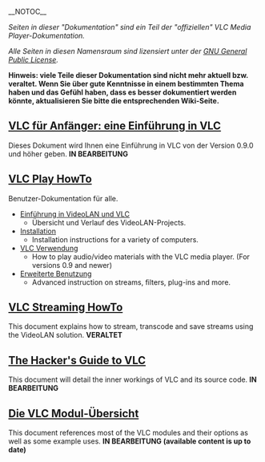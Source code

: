 {{Languages}}
__NOTOC__

<!-- Beginning of the banner section -->
{{Banner
|banner title=Willkommen bei der [[Documentation:Documentation|VideoLAN&nbsp;Dokumentation]]
|description=Die Referenz-Dokumentation für VideoLAN-Projekte.
<div id="articlecount" style="width:100%; font-size:90%;" class="center">Artikel nur unter der [https://www.gnu.org/copyleft/gpl.html GNU General Public Lizenz].</div>
|links=
* [[VideoLAN]]
* [[VLC Media Player]]
* [[Documentation:Documentation|Dokumentation]]
|links2=
* [https://www.videolan.org Hauptseite]
* [https://forum.videolan.org Forum]
* [http://planet.videolan.org Nachrichten von den Entwicklern]
|links3=
* [https://www.videolan.org/developers/ Webseite der Entwickler]
* [http://nightlies.videolan.org Aktuelle Builds]
* [https://trac.videolan.org Trac, Fehler, SVN und Plan]
}}
<!-- End of the banner section -->


''Seiten in dieser "Dokumentation" sind ein Teil der "offiziellen" VLC Media Player-Dokumentation.''

''Alle Seiten in diesen Namensraum sind lizensiert unter der [https://www.gnu.org/copyleft/gpl.html GNU General Public License].''


'''Hinweis: viele Teile dieser Dokumentation sind nicht mehr aktuell bzw. veraltet. Wenn Sie über gute Kenntnisse in einem bestimmten Thema haben und das Gefühl haben, dass es besser dokumentiert werden könnte, aktualisieren Sie bitte die entsprechenden Wiki-Seite.'''

== [[Documentation:VLC for dummies/de| VLC für Anfänger: eine Einführung in VLC]] ==
Dieses Dokument wird Ihnen eine Einführung in VLC von der Version 0.9.0 und höher geben. '''IN BEARBEITUNG'''

== [[Documentation:Play HowTo|VLC Play HowTo]] ==

Benutzer-Dokumentation für alle.

* [[Documentation:Play_HowTo/Introduction to VLC|Einführung in VideoLAN und VLC]]
** Übersicht und Verlauf des VideoLAN-Projects.
* [[Documentation:Play_HowTo/Installing VLC|Installation]]
** Installation instructions for a variety of computers.
* [[Documentation:Play_HowTo/Basic Use|VLC Verwendung]]
** How to play audio/video materials with the VLC media player. (For versions 0.9 and newer)
* [[Documentation:Play_HowTo/Advanced Use of VLC|Erweiterte Benutzung]]
** Advanced instruction on streams, filters, plug-ins and more.

== [[Documentation:Streaming HowTo|VLC Streaming HowTo]] ==

This document explains how to stream, transcode and save streams using the VideoLAN solution. '''VERALTET'''

== [[Hacker Guide|The Hacker's Guide to VLC]] ==

This document will detail the inner workings of VLC and its source code. '''IN BEARBEITUNG'''

== [[Documentation:Modules|Die VLC Modul-Übersicht]] ==

This document references most of the VLC modules and their options as well as some example uses. '''IN BEARBEITUNG (available content is up to date)'''